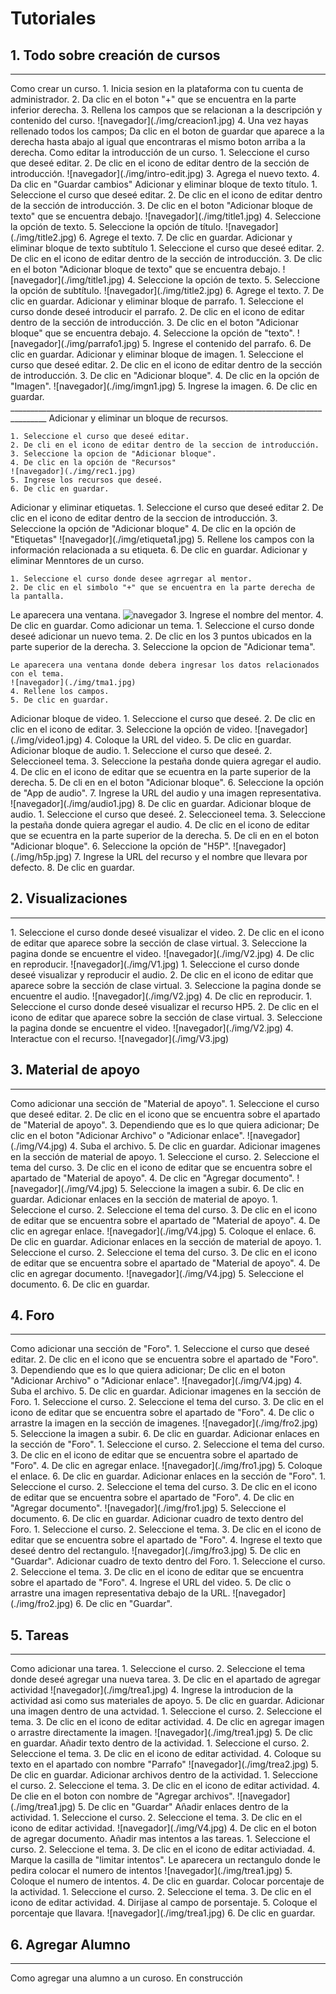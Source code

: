 

# Tutoriales

## 1. Todo sobre creación de cursos
_______________________________________________________________________________________
<Tabs>
  <TabItem value="creacion" label="Creación" default>
  Como crear un curso.
    1. Inicia sesion en la plataforma con tu cuenta de administrador.
    2. Da clic en el boton "+" que se encuentra en la parte inferior derecha.
    3. Rellena los campos que se relacionan a la descripción y contenido del curso.
    ![navegador](./img/creacion1.jpg)
    4. Una vez hayas rellenado todos los campos;
     Da clic en el boton de guardar que aparece a la derecha hasta abajo al igual que encontraras el mismo boton arriba a la derecha.
  </TabItem>
  <TabItem value="intro" label="Introducción">
    Como editar la introducción de un curso.
    1. Seleccione el curso que deseé editar.
    2. De clic en el icono de editar dentro de la sección de introducción. 
    ![navegador](./img/intro-edit.jpg)
    3. Agrega el nuevo texto.
    4. Da clic en "Guardar cambios"
  </TabItem>
  <TabItem value="bloque" label="Título">
    Adicionar y eliminar bloque de texto título.
    1. Seleccione el curso que deseé editar.
    2. De clic en el icono de editar dentro de la sección de introducción.
    3. De clic en el boton "Adicionar bloque de texto" que se encuentra debajo.
    ![navegador](./img/title1.jpg)
    4. Seleccione la opción de texto.
    5. Seleccione la opción de título.
      ![navegador](./img/title2.jpg)
    6. Agrege el texto.
    7. De clic en guardar.
  </TabItem>
  <TabItem value="bloque2" label="Subtítulo">
    Adicionar y eliminar bloque de texto subtítulo
    1. Seleccione el curso que deseé editar.
    2. De clic en el icono de editar dentro de la sección de introducción.
    3. De clic en el boton "Adicionar bloque de texto" que se encuentra debajo.
    ![navegador](./img/title1.jpg)
    4. Seleccione la opción de texto.
    5. Seleccione la opción de subtítulo.
      ![navegador](./img/title2.jpg)
    6. Agrege el texto.
    7. De clic en guardar.
  </TabItem>
   <TabItem value="parrafo" label="Parrafo">
   Adicionar y eliminar bloque de parrafo.
   1. Seleccione el curso donde deseé introducir el parrafo.
   2. De clic en el icono de editar dentro de la sección de introducción.
   3. De clic en el boton "Adicionar bloque" que se encuentra debajo.
   4. Seleccione la opción de "texto".
   ![navegador](./img/parrafo1.jpg)
   5. Ingrese el contenido del parrafo.
   6. De clic en guardar.
  </TabItem>
   <TabItem value="Imagen" label="Imagen">
    Adicionar y eliminar bloque de imagen.
    1. Seleccione el curso que deseé editar.
    2. De clic en el icono de editar dentro de la sección de introducción.
    3. De clic en "Adicionar bloque".
    4. De clic en la opción de "Imagen".
    ![navegador](./img/imgn1.jpg)
    5. Ingrese la imagen.
    6. De clic en guardar.
  </TabItem>
</Tabs>
_______________________________________________________________________________________

<Tabs>
  <TabItem value="recursos" label="Recursos" default>
    Adicionar y eliminar un bloque de recursos.

    1. Seleccione el curso que deseé editar.
    2. De cli en el icono de editar dentro de la seccion de introducción.
    3. Seleccione la opcion de "Adicionar bloque".
    4. De clic en la opción de "Recursos"
    ![navegador](./img/rec1.jpg)
    5. Ingrese los recursos que deseé.
    6. De clic en guardar.
    
  </TabItem>
  <TabItem value="etiqueta" label="Etiquetas">
    Adicionar y eliminar etiquetas.
    1. Seleccione el curso que deseé editar
    2. De clic en el icono de editar dentro de la seccion de introducción.
    3. Seleccione la opción de "Adicionar bloque"
    4. De clic en la opción de "Etiquetas"
    ![navegador](./img/etiqueta1.jpg)
    5. Rellene los campos con la información relacionada a su etiqueta.
    6. De clic en guardar.
  </TabItem>
  <TabItem value="mentor" label="Mentor">
    Adicionar y eliminar Menntores de un curso.

    1. Seleccione el curso donde desee agrregar al mentor.
    2. De clic en el simbolo "+" que se encuentra en la parte derecha de la pantalla.

  Le aparecera una ventana.
  ![navegador](./img/mtr1.jpg)
  3. Ingrese el nombre del mentor.
  4. De clic en guardar.
  </TabItem>
  <TabItem value="tema" label="Tema">
    Como adicionar un tema.
    1. Seleccione el curso donde deseé adicionar un nuevo tema.
    2. De clic en los 3 puntos ubicados en la parte superior de la derecha.
    3. Seleccione la opcion de "Adicionar tema".
    
    Le aparecera una ventana donde debera ingresar los datos relacionados con el tema.
    ![navegador](./img/tma1.jpg)
    4. Rellene los campos.
    5. De clic en guardar. 
  </TabItem>
   <TabItem value="Video" label="Video">
    Adicionar bloque de video.
    1. Seleccione el curso que deseé.
    2. De clic en clic en el icono de editar.
    3. Seleccione la opción de video.
     ![navegador](./img/video1.jpg)
    4. Coloque la URL del video.
    5. De clic en guardar.
  </TabItem>
   <TabItem value="audio" label="Audio">
    Adicionar bloque de audio.
    1. Seleccione el curso que deseé.
    2. Seleccioneel tema.
    3. Seleccione la pestaña donde quiera agregar el audio.
    4. De clic en el icono de editar que se ecuentra en la parte superior de la derecha.
    5. De cli en en el boton "Adicionar bloque".
    6. Seleccione la opción de "App de audio".
    7. Ingrese la URL del audio y una imagen representativa.
     ![navegador](./img/audio1.jpg)
    8. De clic en guardar.
  </TabItem>
     <TabItem value="h5p" label="H5P">
    Adicionar bloque de audio.
    1. Seleccione el curso que deseé.
    2. Seleccioneel tema.
    3. Seleccione la pestaña donde quiera agregar el audio.
    4. De clic en el icono de editar que se ecuentra en la parte superior de la derecha.
    5. De cli en en el boton "Adicionar bloque".
    6. Seleccione la opción de "H5P".
     ![navegador](./img/h5p.jpg)
    7. Ingrese la URL del recurso y el nombre que llevara por defecto.
    8. De clic en guardar.
  </TabItem>
</Tabs>



## 2. Visualizaciones
_______________________________________________________________________________________

<Tabs>
  <TabItem value="vdo" label="Videos">
    1. Seleccione el curso donde deseé visualizar el video.
    2. De clic en el icono de editar que aparece sobre la sección de clase virtual.
    3. Seleccione la pagina donde se encuentre el video.
    ![navegador](./img/V2.jpg)
    4. De clic en reproducir.
    ![navegador](./img/V1.jpg)
  </TabItem>
  <TabItem value="ado" label="Audios">
    1. Seleccione el curso donde deseé visualizar y reproducir el audio.
    2. De clic en el icono de editar que aparece sobre la sección de clase virtual.
    3. Seleccione la pagina donde se encuentre el audio.
    ![navegador](./img/V2.jpg)
    4. De clic en reproducir.
  </TabItem>
  <TabItem value="rec" label="HP5">
    1. Seleccione el curso donde deseé visualizar el recurso HP5. 
    2. De clic en el icono de editar que aparece sobre la sección de clase virtual.
    3. Seleccione la pagina donde se encuentre el video.
    ![navegador](./img/V2.jpg)
    4. Interactue con el recurso.
    ![navegador](./img/V3.jpg)
  </TabItem>
</Tabs>



## 3. Material de apoyo
_______________________________________________________________________________________
<Tabs>
  <TabItem value="MDA" label="Adicionar material de apoyo">
    Como adicionar una sección de "Material de apoyo".
    1. Seleccione el curso que deseé editar.
    2. De clic en el icono que se encuentra sobre el apartado de "Material de apoyo".
    3. Dependiendo que es lo que quiera adicionar; De clic en el boton "Adicionar Archivo" o "Adicionar enlace".
     ![navegador](./img/V4.jpg)
    4. Suba el archivo.
    5. De clic en guardar.
  </TabItem>
  <TabItem value="ims" label="Imagenes">
    Adicionar imagenes en la sección de material de apoyo.
    1. Seleccione el curso.
    2. Seleccione el tema del curso.
    3. De clic en el icono de editar que se encuentra sobre el apartado de "Material de apoyo".
    4. De clic en "Agregar documento".
    ![navegador](./img/V4.jpg)
    5. Seleccione la imagen a subir.
    6. De clic en guardar.
  </TabItem>
  <TabItem value="enl" label="Enlaces">
    Adicionar enlaces en la sección de material de apoyo.
    1.  Seleccione el curso.
    2. Seleccione el tema del curso.
    3. De clic en el icono de editar que se encuentra sobre el apartado de "Material de apoyo".
    4. De clic en agregar enlace.
    ![navegador](./img/V4.jpg)
    5. Coloque el enlace.
    6. De clic en guardar.
  </TabItem>
  <TabItem value="dcs" label="Documentos">
    Adicionar enlaces en la sección de material de apoyo.
    1.  Seleccione el curso.
    2. Seleccione el tema del curso.
    3. De clic en el icono de editar que se encuentra sobre el apartado de "Material de apoyo".
    4. De clic en agregar documento.
    ![navegador](./img/V4.jpg)
    5. Seleccione el documento.
    6. De clic en guardar.
  </TabItem>
</Tabs>

## 4. Foro
_______________________________________________________________________________________
<Tabs>
  <TabItem value="fro" label="Adicionar Foro">
    Como adicionar una sección de "Foro".
    1. Seleccione el curso que deseé editar.
    2. De clic en el icono que se encuentra sobre el apartado de "Foro".
    3. Dependiendo que es lo que quiera adicionar; De clic en el boton "Adicionar Archivo" o "Adicionar enlace".
     ![navegador](./img/V4.jpg)
    4. Suba el archivo.
    5. De clic en guardar.
  </TabItem>
  <TabItem value="imgs" label="Imagenes">
    Adicionar imagenes en la sección de Foro.
    1. Seleccione el curso.
    2. Seleccione el tema del curso.
    3. De clic en el icono de editar que se encuentra sobre el apartado de "Foro".
    4. De clic o arrastre la imagen en la sección de imagenes.
    ![navegador](./img/fro2.jpg)
    5. Seleccione la imagen a subir.
    6. De clic en guardar.
  </TabItem>
  <TabItem value="enlc" label="Enlaces">
    Adicionar enlaces en la sección de "Foro".
    1. Seleccione el curso.
    2. Seleccione el tema del curso.
    3. De clic en el icono de editar que se encuentra sobre el apartado de "Foro".
    4. De clic en agregar enlace.
    ![navegador](./img/fro1.jpg)
    5. Coloque el enlace.
    6. De clic en guardar.
  </TabItem>
  <TabItem value="dcus" label="Documentos">
    Adicionar enlaces en la sección de "Foro".
    1.  Seleccione el curso.
    2. Seleccione el tema del curso.
    3. De clic en el icono de editar que se encuentra sobre el apartado de "Foro".
    4. De clic en "Agregar documento".
    ![navegador](./img/fro1.jpg)
    5. Seleccione el documento.
    6. De clic en guardar.
  </TabItem>
  <TabItem value="txts" label="Texto">
   Adicionar cuadro de texto dentro del Foro.
   1. Seleccione el curso.
   2. Seleccione el tema.
   3. De clic en el icono de editar que se encuentra sobre el apartado de "Foro".
   4. Ingrese el texto que deseé dentro del rectangulo.
   ![navegador](./img/fro3.jpg)
   5. De clic en "Guardar".
  </TabItem>
  <TabItem value="txtdo" label="Video">
Adicionar cuadro de texto dentro del Foro.
   1. Seleccione el curso.
   2. Seleccione el tema.
   3. De clic en el icono de editar que se encuentra sobre el apartado de "Foro".
   4. Ingrese el URL del video.
   5. De clic o arrastre una imagen representativa debajo de la URL.
   ![navegador](./img/fro2.jpg)
   6. De clic en "Guardar".  
   </TabItem>
</Tabs>

## 5. Tareas
_______________________________________________________________________________________
<Tabs>
<TabItem value="tra" label="Tarea">
  Como adicionar una tarea.
  1. Seleccione el curso.
  2. Seleccione el tema donde deseé agregar una nueva tarea.
  3. De clic en el apartado de agregar actividad
      ![navegador](./img/trea1.jpg)
  4. Ingrese la introducion de la actividad asi como sus materiales de apoyo.
  5. De clic en guardar.
  </TabItem>
  <TabItem value="MDAI" label="Imagen">
   Adicionar una imagen dentro de una actvidad.
   1. Seleccione el curso.
   2. Seleccione el tema.
   3. De clic en el icono de editar actividad.
   4. De clic en agregar imagen o arrastre directamente la imagen.
   ![navegador](./img/trea1.jpg)
   5. De clic en guardar.
  </TabItem>
  <TabItem value="ims" label="Texto">
  Añadir texto dentro de la actividad.
   1. Seleccione el curso.
   2. Seleccione el tema.
   3. De clic en el icono de editar actividad.
   4. Coloque su texto en el apartado con nombre "Parrafo"
   ![navegador](./img/trea2.jpg)
   5. De clic en guardar.
  </TabItem>
  <TabItem value="enl" label="Archivos">
  Adicionar archivos dentro de la actividad.
  1. Seleccione el curso.
  2. Seleccione el tema.
  3. De clic en el icono de editar actividad.
  4. De clie en el boton con nombre de "Agregar archivos".
    ![navegador](./img/trea1.jpg)
  5. De clic en "Guardar"
  </TabItem>
  <TabItem value="dcs" label="Enlaces">
  Añadir enlaces dentro de la actividad.
  1. Seleccione el curso.
  2. Seleccione el tema.
  3. De clic en el icono de editar actividad.
    ![navegador](./img/V4.jpg)
  4. De clic en el boton de agregar documento.  
  </TabItem>
  <TabItem value="Its" label="Intentos">
  Añadir mas intentos a las tareas.
  1. Seleccione el curso.
  2. Seleccione el tema.
  3. De clic en el icono de editar activiadad.
  4. Marque la casilla de "limitar intentos".
  Le aparecera un rectangulo donde le pedira colocar el numero de intentos
    ![navegador](./img/trea1.jpg)
  5. Coloque el numero de intentos.
  4. De clic en guardar.  
  </TabItem>
  <TabItem value="Porcentaje" label="Porcentaje">
    Colocar porcentaje de la actividad.
  1. Seleccione el curso.
  2. Seleccione el tema.
  3. De clic en el icono de editar actividad.
  4. Dirijase al campo de porsentaje.
  5. Coloque el porcentaje que llavara.
  ![navegador](./img/trea1.jpg)
  6. De clic en guardar.
  </TabItem>
</Tabs>

## 6. Agregar Alumno
_______________________________________________________________________________________
<Tabs>
<TabItem value="tra1" label="Agregar Alumno">
Como agregar una alumno a un curoso.
   En construcción
  </TabItem>
</Tabs>

